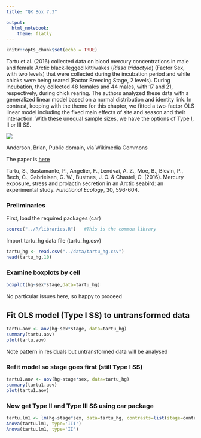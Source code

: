 ```yaml
---
title: "QK Box 7.3"

output: 
  html_notebook:
    theme: flatly
---
```


```r
knitr::opts_chunk$set(echo = TRUE)
```

Tartu et al. (2016) collected data on blood mercury concentrations in male and female Arctic black-legged kittiwakes (*Rissa tridactyla*) (Factor Sex, with two levels) that were collected during the incubation period and while chicks were being reared (Factor Breeding Stage, 2 levels). During incubation, they collected 48 females and 44 males, with 17 and 21, respectively, during chick rearing. The authors analyzed these data with a generalized linear model based on a normal distribution and identity link. In contrast, keeping with the theme for this chapter, we fitted a two-factor OLS linear model including the fixed main effects of site and season and their interaction. With these unequal sample sizes, we have the options of Type I, II or III SS.

[![](../media/512px-Black-legged_Kittiwake_and_Chick.jpg)](https://commons.wikimedia.org/wiki/File:Black-legged_Kittiwake_and_Chick.jpg)

Anderson, Brian, Public domain, via Wikimedia Commons

The paper is [here](https://doi.org/2010.1111/1365-2435.12534)

Tartu, S., Bustamante, P., Angelier, F., Lendvai, A. Z., Moe, B., Blevin, P., Bech, C., Gabrielsen, G. W., Bustnes, J. O. & Chastel, O. (2016). Mercury exposure, stress and prolactin secretion in an Arctic seabird: an experimental study. *Functional Ecology*, 30, 596-604.

### Preliminaries

First, load the required packages (car)

```r
source("../R/libraries.R")   #This is the common library
```

Import tartu_hg data file (tartu_hg.csv)

```r
tartu_hg <- read.csv("../data/tartu_hg.csv")
head(tartu_hg,10)
```

### Examine boxplots by cell

```r
boxplot(hg~sex*stage,data=tartu_hg)
```

No particular issues here, so happy to proceed

## Fit OLS model (Type I SS) to untransformed data

```r
tartu.aov <- aov(hg~sex*stage, data=tartu_hg)
summary(tartu.aov)
plot(tartu.aov)
```

Note pattern in residuals but untransformed data will be analysed

### Refit model so stage goes first (still Type I SS)

```r
tartu1.aov <- aov(hg~stage*sex, data=tartu_hg)
summary(tartu1.aov)
plot(tartu1.aov)
```

### Now get Type II and Type III SS using car package

```r
tartu.lm1 <- lm(hg~stage*sex, data=tartu_hg, contrasts=list(stage=contr.sum, sex=contr.sum))
Anova(tartu.lm1, type='III')
Anova(tartu.lm1, type='II')
```
